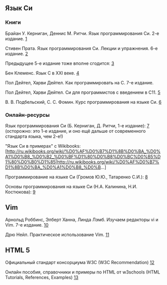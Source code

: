 ==Язык Си==

===Книги===

Брайан У. Керниган, Деннис М. Ритчи.
Язык программирования Си.
2-е издание.
[http://www.williamspublishing.com/Books/978-5-8459-0891-9.html]

Стивен Прата.
Язык программирования Си. Лекции и упражнения.
6-е издание.
[http://www.williamspublishing.com/Books/978-5-8459-1950-2.html] 

Предыдущее 5-е издание тоже вполне сгодится: 
[http://www.williamspublishing.com/Books/5-8459-0986-4.html] 

Бен Клеменс.
Язык С в XXI веке.
[http://dmkpress.com/catalog/computer/programming/c/978-5-97060-101-3/] 

Пол Дейтел, Харви Дейтел.
Как программировать на C.
7-е издание.

Пол Дейтел, Харви Дейтел.
Си для программистов с введением в С11.
[http://dmkpress.com/catalog/computer/programming/c/978-5-97060-073-3/] 

В. В. Подбельский, С. С. Фомин.
Курс программирования на языке Си.
[http://dmkpress.com/catalog/computer/programming/c/978-5-94074-449-8/] 

===Онлайн-ресурсы===

Язык программирования Си (Б. Керниган, Д. Ритчи, 1-е издание): 
[http://www.intuit.ru/department/pl/cpl/] 
(осторожно: это 1-е издание, и оно ещё дальше от современного стандарта языка, чем 2-е&#33;) 

"Язык Си в примерах" c Wikibooks: 
[http://ru.wikibooks.org/wiki/%D0%AF%D0%B7%D1%8B%D0%BA_%D0%A1%D0%B8_%D0%B2_%D0%BF%D1%80%D0%B8%D0%BC%D0%B5%D1%80%D0%B0%D1%85|http://ru.wikibooks.org/wiki/%D0%AF%D0%B7%D1%8B%D0%BA_%D0%A1%D0%B8_%D0%B...] 

Программирование на языке Си (Громов Ю.Ю., Татаренко С.И.): 
[http://citforum.ru/programming/c/dir.shtml] 

Основы программирования на языке Си (Н.А. Калинина, Н.И. Костюкова): 
[http://www.intuit.ru/department/pl/c/] 

==Vim==

Арнольд Роббинс, Элберт Ханна, Линда Лэмб.
Изучаем редакторы vi и Vim.
7-е издание.
[http://www.symbol.ru/catalog/books/redactory_vi_vim.html] 

Дрю Нейл.
Практическое использование Vim.
[http://dmkpress.com/catalog/computer/programming/978-5-94074-972-1/] 

==HTML 5==

Официальный стандарт консорциума W3C (W3C Recommendation) 
[http://www.w3.org/TR/html5/] 

Онлайн пособия, справочники и примеры по HTML от w3schools (HTML Tutorials, References, Examples) 
[http://www.w3schools.com/html/] 